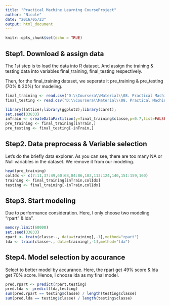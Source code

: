---
title: "Practical Machine Learning CourseProject"
author: "Nicole"
date: "2016/05/23"
output: html_document
---

```{r setup, include=FALSE}
knitr::opts_chunk$set(echo = TRUE)
```

## Step1. Download & assign data

The 1st step is to load the data into R dataset. And assign the training & testing data into variables final_training, final_testing respectively.

Then, for the final_training dataset, we seperate it pre_training & pre_testing (70% & 30%) for modeling.

```{r}
final_training <- read.csv("D:\\Coursera\\Material\\08. Practical Machine Learning\\CourseProject\\pml-training.csv")
final_testing <- read.csv("D:\\Coursera\\Material\\08. Practical Machine Learning\\CourseProject\\pml-testing.csv")

library(lattice);library(ggplot2);library(caret);
set.seed(33833)
inTrain <- createDataPartition(y=final_training$classe,p=0.7,list=FALSE)
pre_training <- final_training[inTrain,]
pre_testing <- final_testing[-inTrain,]
```

## Step2. Data preprocess & Variable selection

Let's do the briefly data explorer. As you can see, there are too many NA or Null variables in the dataset. We remove it from our modeling. 

```{r}
head(pre_training)
colIdx <- c(7:11,37:49,60:68,84:86,102,113:124,140,151:159,160)
training <- final_training[inTrain,colIdx]
testing <- final_training[-inTrain,colIdx]
```

## Step3. Start modeling

Due to performance consideration. Here, I only choose two modeling "rpart" & lda".

```{r}
memory.limit(60000)
set.seed(33833)
rpart <- train(classe~., data=training[,-1],method="rpart")
lda <- train(classe~., data=training[,-1],method="lda")
```

## Step4. Model selection by accurance 

Select to better model by accurance. Here, the rpart get 49% score & lda get 70% score.
Hence, I choose lda as my final model.

```{r}
pred.rpart <- predict(rpart,testing)
pred.lda <- predict(lda,testing)
sum(pred.rpart == testing$classe) / length(testing$classe)
sum(pred.lda == testing$classe) / length(testing$classe)
```
